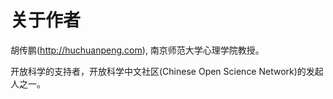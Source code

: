 # 关于作者 {-}

胡传鹏(<http://huchuanpeng.com>), 南京师范大学心理学院教授。\

开放科学的支持者，开放科学中文社区(Chinese Open Science Network)的发起人之一。\